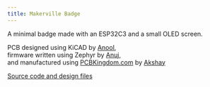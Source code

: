 ```yaml
---
title: Makerville Badge
---
```


A minimal badge made with an ESP32C3 and a small OLED screen. 

PCB designed using KiCAD by [Anool](https://x.com/anool), <br/>
firmware written using Zephyr by [Anuj](https://anujdeshpande.com), <br/> 
and manufactured using [PCBKingdom.com](https://pcbkingdom.com) by [Akshay](https://www.linkedin.com/in/akshay-sharma-24a1057b/?originalSubdomain=in)

[Source code and design files](https://github.com/Makerville/makerville-badge)
